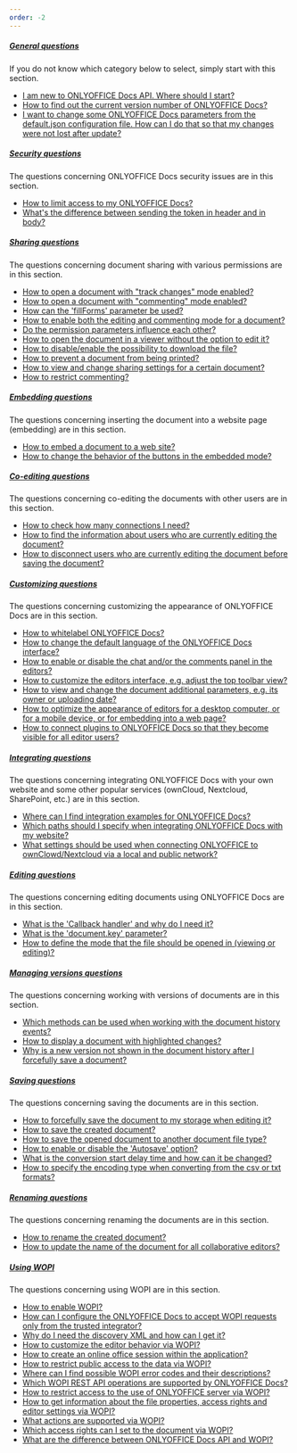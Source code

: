 ```yaml
---
order: -2
---
```

##### [General questions](/editors/faq/general)

If you do not know which category below to select, simply start with this section.

* [I am new to ONLYOFFICE Docs API. Where should I start?](/editors/faq/general#general_1)
* [How to find out the current version number of ONLYOFFICE Docs?](/editors/faq/general#general_2)
* [I want to change some ONLYOFFICE Docs parameters from the default.json configuration file. How can I do that so that my changes were not lost after update?](/editors/faq/general#general_3)

##### [Security questions](/editors/faq/security)

The questions concerning ONLYOFFICE Docs security issues are in this section.

* [How to limit access to my ONLYOFFICE Docs?](/editors/faq/security#security_1)
* [What's the difference between sending the token in header and in body?](/editors/faq/security#security_2)

##### [Sharing questions](/editors/faq/sharing)

The questions concerning document sharing with various permissions are in this section.

* [How to open a document with "track changes" mode enabled?](/editors/faq/sharing#sharing_1)
* [How to open a document with "commenting" mode enabled?](/editors/faq/sharing#sharing_2)
* [How can the 'fillForms' parameter be used?](/editors/faq/sharing#sharing_3)
* [How to enable both the editing and commenting mode for a document?](/editors/faq/sharing#sharing_4)
* [Do the permission parameters influence each other?](/editors/faq/sharing#sharing_5)
* [How to open the document in a viewer without the option to edit it?](/editors/faq/sharing#sharing_6)
* [How to disable/enable the possibility to download the file?](/editors/faq/sharing#sharing_7)
* [How to prevent a document from being printed?](/editors/faq/sharing#sharing_8)
* [How to view and change sharing settings for a certain document?](/editors/faq/sharing#sharing_9)
* [How to restrict commenting?](/editors/faq/sharing#sharing_10)

##### [Embedding questions](/editors/faq/embedding)

The questions concerning inserting the document into a website page (embedding) are in this section.

* [How to embed a document to a web site?](/editors/faq/embedding#embedding_1)
* [How to change the behavior of the buttons in the embedded mode?](/editors/faq/embedding#embedding_2)

##### [Co-editing questions](/editors/faq/coediting)

The questions concerning co-editing the documents with other users are in this section.

* [How to check how many connections I need?](/editors/faq/coediting#coediting_1)
* [How to find the information about users who are currently editing the document?](/editors/faq/coediting#coediting_2)
* [How to disconnect users who are currently editing the document before saving the document?](/editors/faq/coediting#coediting_3)

##### [Customizing questions](/editors/faq/customizing)

The questions concerning customizing the appearance of ONLYOFFICE Docs are in this section.

* [How to whitelabel ONLYOFFICE Docs?](/editors/faq/customizing#customizing_1)
* [How to change the default language of the ONLYOFFICE Docs interface?](/editors/faq/customizing#customizing_2)
* [How to enable or disable the chat and/or the comments panel in the editors?](/editors/faq/customizing#customizing_3)
* [How to customize the editors interface, e.g. adjust the top toolbar view?](/editors/faq/customizing#customizing_4)
* [How to view and change the document additional parameters, e.g. its owner or uploading date?](/editors/faq/customizing#customizing_5)
* [How to optimize the appearance of editors for a desktop computer, or for a mobile device, or for embedding into a web page?](/editors/faq/customizing#customizing_6)
* [How to connect plugins to ONLYOFFICE Docs so that they become visible for all editor users?](/editors/faq/customizing#customizing_7)

##### [Integrating questions](/editors/faq/integrating)

The questions concerning integrating ONLYOFFICE Docs with your own website and some other popular services (ownCloud, Nextcloud, SharePoint, etc.) are in this section.

* [Where can I find integration examples for ONLYOFFICE Docs?](/editors/faq/integrating#integrating_1)
* [Which paths should I specify when integrating ONLYOFFICE Docs with my website?](/editors/faq/integrating#integrating_2)
* [What settings should be used when connecting ONLYOFFICE to ownClowd/Nextcloud via a local and public network?](/editors/faq/integrating#integrating_3)

##### [Editing questions](/editors/faq/editing)

The questions concerning editing documents using ONLYOFFICE Docs are in this section.

* [What is the 'Callback handler' and why do I need it?](/editors/faq/editing#editing_1)
* [What is the 'document.key' parameter?](/editors/faq/editing#editing_2)
* [How to define the mode that the file should be opened in (viewing or editing)?](/editors/faq/editing#editing_3)

##### [Managing versions questions](/editors/faq/managingversions)

The questions concerning working with versions of documents are in this section.

* [Which methods can be used when working with the document history events?](/editors/faq/managingversions#versions_1)
* [How to display a document with highlighted changes?](/editors/faq/managingversions#versions_2)
* [Why is a new version not shown in the document history after I forcefully save a document?](/editors/faq/managingversions#versions_3)

##### [Saving questions](/editors/faq/saving)

The questions concerning saving the documents are in this section.

* [How to forcefully save the document to my storage when editing it?](/editors/faq/saving#saving_1)
* [How to save the created document?](/editors/faq/saving#saving_2)
* [How to save the opened document to another document file type?](/editors/faq/saving#saving_3)
* [How to enable or disable the 'Autosave' option?](/editors/faq/saving#saving_4)
* [What is the conversion start delay time and how can it be changed?](/editors/faq/saving#saving_5)
* [How to specify the encoding type when converting from the csv or txt formats?](/editors/faq/saving#saving_6)

##### [Renaming questions](/editors/faq/renaming)

The questions concerning renaming the documents are in this section.

* [How to rename the created document?](/editors/faq/renaming#renaming_1)
* [How to update the name of the document for all collaborative editors?](/editors/faq/renaming#renaming_2)

##### [Using WOPI](/editors/faq/usingwopi)

The questions concerning using WOPI are in this section.

* [How to enable WOPI?](/editors/faq/usingwopi#wopi_1)
* [How can I configure the ONLYOFFICE Docs to accept WOPI requests only from the trusted integrator?](/editors/faq/usingwopi#wopi_2)
* [Why do I need the discovery XML and how can I get it?](/editors/faq/usingwopi#wopi_3)
* [How to customize the editor behavior via WOPI?](/editors/faq/usingwopi#wopi_4)
* [How to create an online office session within the application?](/editors/faq/usingwopi#wopi_5)
* [How to restrict public access to the data via WOPI?](/editors/faq/usingwopi#wopi_6)
* [Where can I find possible WOPI error codes and their descriptions?](/editors/faq/usingwopi#wopi_7)
* [Which WOPI REST API operations are supported by ONLYOFFICE Docs?](/editors/faq/usingwopi#wopi_8)
* [How to restrict access to the use of ONLYOFFICE server via WOPI?](/editors/faq/usingwopi#wopi_9)
* [How to get information about the file properties, access rights and editor settings via WOPI?](/editors/faq/usingwopi#wopi_10)
* [What actions are supported via WOPI?](/editors/faq/usingwopi#wopi_11)
* [Which access rights can I set to the document via WOPI?](/editors/faq/usingwopi#wopi_12)
* [What are the difference between ONLYOFFICE Docs API and WOPI?](/editors/faq/usingwopi#wopi_13)
